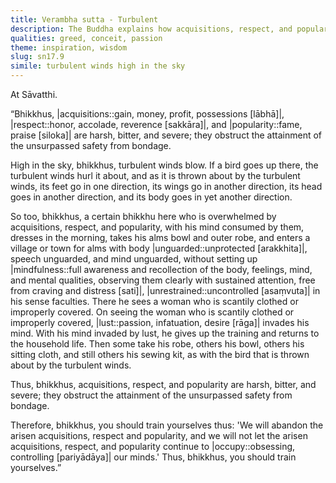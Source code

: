 ```yaml
---
title: Verambha sutta - Turbulent
description: The Buddha explains how acquisitions, respect, and popularity are harsh, bitter, and severe, obstructing the attainment of the unsurpassed safety from bondage, using a simile of turbulent winds high in the sky.
qualities: greed, conceit, passion
theme: inspiration, wisdom
slug: sn17.9
simile: turbulent winds high in the sky
---
```


At Sāvatthi.

“Bhikkhus, |acquisitions::gain, money, profit, possessions [lābhā]|, |respect::honor, accolade, reverence [sakkāra]|, and |popularity::fame, praise [siloka]| are harsh, bitter, and severe; they obstruct the attainment of the unsurpassed safety from bondage.

High in the sky, bhikkhus, turbulent winds blow. If a bird goes up there, the turbulent winds hurl it about, and as it is thrown about by the turbulent winds, its feet go in one direction, its wings go in another direction, its head goes in another direction, and its body goes in yet another direction.

So too, bhikkhus, a certain bhikkhu here who is overwhelmed by acquisitions, respect, and popularity, with his mind consumed by them,  dresses in the morning, takes his alms bowl and outer robe, and enters a village or town for alms with body |unguarded::unprotected [arakkhita]|, speech unguarded, and mind unguarded, without setting up |mindfulness::full awareness and recollection of the body, feelings, mind, and mental qualities, observing them clearly with sustained attention, free from craving and distress [sati]|, |unrestrained::uncontrolled [asaṃvuta]| in his sense faculties. There he sees a woman who is scantily clothed or improperly covered. On seeing the woman who is scantily clothed or improperly covered, |lust::passion, infatuation, desire [rāga]| invades his mind. With his mind invaded by lust, he gives up the training and returns to the household life. Then some take his robe, others his bowl, others his sitting cloth, and still others his sewing kit, as with the bird that is thrown about by the turbulent winds.

Thus, bhikkhus, acquisitions, respect, and popularity are harsh, bitter, and severe; they obstruct the attainment of the unsurpassed safety from bondage.

Therefore, bhikkhus, you should train yourselves thus: 'We will abandon the arisen acquisitions, respect and popularity, and we will not let the arisen acquisitions, respect, and popularity continue to |occupy::obsessing, controlling [pariyādāya]| our minds.' Thus, bhikkhus, you should train yourselves.”